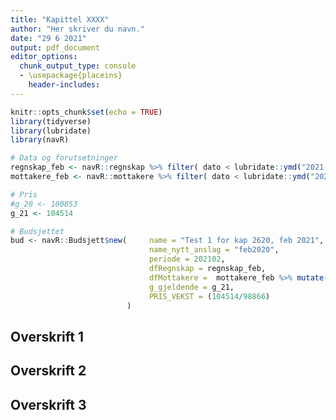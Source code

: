 ```yaml
---
title: "Kapittel XXXX"
author: "Her skriver du navn."
date: "29 6 2021"
output: pdf_document
editor_options:
  chunk_output_type: console
  - \usepackage{placeins}
    header-includes: 
---
```


```r

knitr::opts_chunk$set(echo = TRUE)
library(tidyverse)
library(lubridate)
library(navR)
```

```r


# Data og forutsetninger
regnskap_feb <- navR::regnskap %>% filter( dato < lubridate::ymd("2021-03-01")) %>% arrange( desc(dato))
mottakere_feb <- navR::mottakere %>% filter( dato < lubridate::ymd("2021-03-01"))%>% arrange( desc(dato))

# Pris
#g_20 <- 100853
g_21 <- 104514

```


```r

# Budsjettet
bud <- navR::Budsjett$new(     name = "Test 1 for kap 2620, feb 2021",
                               name_nytt_anslag = "feb2020",
                               periode = 202102,
                               dfRegnskap = regnskap_feb,
                               dfMottakere =  mottakere_feb %>% mutate(kategori = "post70"),
                               g_gjeldende = g_21,
                               PRIS_VEKST = (104514/98866)
                          )
```


## Overskrift 1
## Overskrift 2
## Overskrift 3
